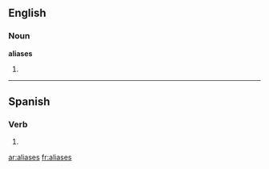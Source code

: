 ==English==

===Noun===
'''aliases'''

# {{plural of|[[alias]]}}

----

==Spanish==

===Verb===
{{es-verb-form|aliar}}

# {{es-verb form of|ending=ar|mood=subjunctive|tense=imperfect|sera=se|pers=2|formal=no|number=singular|[[aliar]]}}

[[ar:aliases]]
[[fr:aliases]]